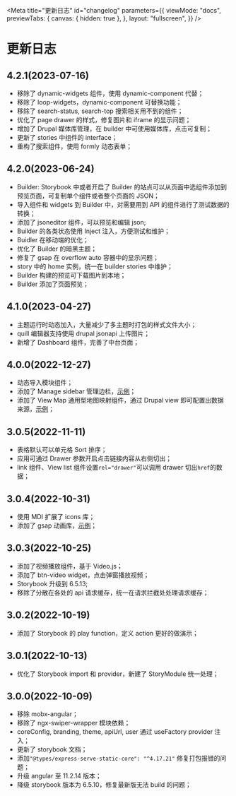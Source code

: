 
<Meta
  title="更新日志"
  id="changelog"
  parameters={{
    viewMode: "docs",
    previewTabs: {
      canvas: { hidden: true },
    },
    layout: "fullscreen",
  }}
/>

# 更新日志

## 4.2.1(2023-07-16)

- 移除了 dynamic-widgets 组件，使用 dynamic-component 代替；
- 移除了 loop-widgets，dynamic-component 可替换功能；
- 移除了 search-status, search-top 搜索相关用不到的组件；
- 优化了 page drawer 的样式，修复图片和 iframe 的显示问题；
- 增加了 Drupal 媒体库管理，在 builder 中可使用媒体库，点击可复制；
- 更新了 stories 中组件的 interface；
- 重构了搜索组件，使用 formly 动态表单；

## 4.2.0(2023-06-24)

- Builder: Storybook 中或者开启了 Builder 的站点可以从页面中选组件添加到预览页面，可复制单个组件或者整个页面的 JSON；
- 导入组件和 widgets 到 Builder 中，对需要用到 API 的组件进行了测试数据的转换；
- 添加了 jsoneditor 组件，可以预览和编辑 json;
- Builder 的各类状态使用 Inject 注入，方便测试和维护；
- Buidler 在移动端的优化；
- 优化了 Builder 的暗黑主题；
- 修复了 gsap 在 overflow auto 容器中的显示问题；
- story 中的 home 实例，统一在 builder stories 中维护；
- Builder 构建的预览可下载图片到本地；
- Builder 添加了页面预览；

## 4.1.0(2023-04-27)

- 主题运行时动态加入，大量减少了多主题时打包的样式文件大小；
- quill 编辑器支持使用 drupal jsonapi 上传图片；
- 新增了 Dashboard 组件，完善了中台页面；

## 4.0.0(2022-12-27)

- 动态导入模块组件；
- 添加了 Manage sidebar 管理边栏，[示例](?path=/story/manage-sidebar--page)；
- 添加了 View Map 通用型地图映射组件，通过 Drupal view 即可配置出数据来源，[示例](?path=/story/viewmap--default)；

## 3.0.5(2022-11-11)

- 表格默认可以单元格 Sort 排序；
- 应用可通过 Drawer 参数开启点击链接内容从右侧切出；
- link 组件、View list 组件设置`rel="drawer"`可以调用 drawer 切出`href`的数据；

## 3.0.4(2022-10-31)

- 使用 MDI 扩展了 icons 库；
- 添加了 gsap 动画库，[示例](?path=/story/product-v2--page)；

## 3.0.3(2022-10-25)

- 添加了视频播放组件，基于 Video.js；
- 添加了 btn-video widget，点击弹窗播放视频；
- Storybook 升级到 6.5.13;
- 移除了分散在各处的 api 请求缓存，统一在请求拦截处处理请求缓存；

## 3.0.2(2022-10-19)

- 添加了 Storybook 的 play function，定义 action 更好的做演示；

## 3.0.1(2022-10-13)

- 优化了 Storybook import 和 provider，新建了 StoryModule 统一处理；

## 3.0.0(2022-10-09)

- 移除 mobx-angular；
- 移除了 ngx-swiper-wrapper 模块依赖；
- coreConfig, branding, theme, apiUrl, user 通过 useFactory provider 注入；
- 更新了 storybook 文档；
- 添加`"@types/express-serve-static-core": "^4.17.21"` 修复打包报错的问题；
- 升级 angular 至 11.2.14 版本；
- 降级 storybook 版本为 6.5.10，修复最新版无法 build 的问题；
